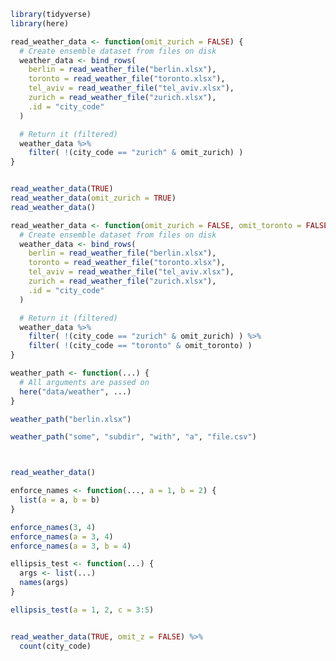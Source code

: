 <!-- Setup 32-function-details.R -->
```r
library(tidyverse)
library(here)
```


<!-- Function arguments can have default values -->
```r
read_weather_data <- function(omit_zurich = FALSE) {
  # Create ensemble dataset from files on disk
  weather_data <- bind_rows(
    berlin = read_weather_file("berlin.xlsx"),
    toronto = read_weather_file("toronto.xlsx"),
    tel_aviv = read_weather_file("tel_aviv.xlsx"),
    zurich = read_weather_file("zurich.xlsx"),
    .id = "city_code"
  )

  # Return it (filtered)
  weather_data %>%
    filter( !(city_code == "zurich" & omit_zurich) )
}
```


<!-- Function arguments can be called by name or by position, -->
```r

```


<!-- optional arguments are omitted -->
```r
read_weather_data(TRUE)
read_weather_data(omit_zurich = TRUE)
read_weather_data()
```


<!-- Multiple function arguments are separated by comma: -->
```r
read_weather_data <- function(omit_zurich = FALSE, omit_toronto = FALSE) {
  # Create ensemble dataset from files on disk
  weather_data <- bind_rows(
    berlin = read_weather_file("berlin.xlsx"),
    toronto = read_weather_file("toronto.xlsx"),
    tel_aviv = read_weather_file("tel_aviv.xlsx"),
    zurich = read_weather_file("zurich.xlsx"),
    .id = "city_code"
  )

  # Return it (filtered)
  weather_data %>%
    filter( !(city_code == "zurich" & omit_zurich) ) %>%
    filter( !(city_code == "toronto" & omit_toronto) )
}
```


<!-- Ellipsis: variable argument list, useful for passing arguments downstream -->
```r
weather_path <- function(...) {
  # All arguments are passed on
  here("data/weather", ...)
}

weather_path("berlin.xlsx")

weather_path("some", "subdir", "with", "a", "file.csv")
```


<!-- Note: despite many changes and new features, -->
```r

```


<!-- the original call still works! -->
```r

```


<!-- (This can be tested automatically!) -->
```r
read_weather_data()
```


<!-- The ellipsis is useful to enforce naming of arguments -->
```r
enforce_names <- function(..., a = 1, b = 2) {
  list(a = a, b = b)
}

enforce_names(3, 4)
enforce_names(a = 3, 4)
enforce_names(a = 3, b = 4)
```


<!-- Arguments in ellipsis can be captured via list() -->
```r
ellipsis_test <- function(...) {
  args <- list(...)
  names(args)
}

ellipsis_test(a = 1, 2, c = 3:5)
```


<!-- ## Exercise: call matching -->
```r

```


<!-- ## What does the following return? Why? -->
```r
read_weather_data(TRUE, omit_z = FALSE) %>%
  count(city_code)
```


<!-- ## How do you avoid this behavior? -->
```r

```
